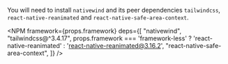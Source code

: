 
You will need to install `nativewind` and its peer dependencies `tailwindcss`, `react-native-reanimated` and `react-native-safe-area-context`.

<NPM
  framework={props.framework}
  deps={[
    "nativewind",
    "tailwindcss@^3.4.17",
    props.framework === 'framework-less' ? 'react-native-reanimated' : 'react-native-reanimated@3.16.2',
    "react-native-safe-area-context",
  ]}
/>